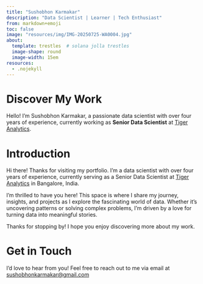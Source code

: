 ```yaml
---
title: "Sushobhon Karmakar"
description: "Data Scientist | Learner | Tech Enthusiast"
from: markdown+emoji
toc: false
image: "resources/img/IMG-20250725-WA0004.jpg"
about:
  template: trestles  # solana jolla trestles
  image-shape: round
  image-width: 15em
resources:
  - .nojekyll
---
```


# Discover My Work

Hello! I’m Sushobhon Karmakar, a passionate data scientist with over four years of experience, currently working as **Senior Data Scientist** at [Tiger Analytics](https://www.tigeranalytics.com/).  

# Introduction

Hi there! Thanks for visiting my portfolio. I’m a data scientist with over four years of experience, currently serving as a Senior Data Scientist at [Tiger Analytics](https://www.tigeranalytics.com/) in Bangalore, India.  

I’m thrilled to have you here! This space is where I share my journey, insights, and projects as I explore the fascinating world of data. Whether it’s uncovering patterns or solving complex problems, I’m driven by a love for turning data into meaningful stories.  

Thanks for stopping by! I hope you enjoy discovering more about my work.  

# Get in Touch
I’d love to hear from you! Feel free to reach out to me via email at [sushobhonkarmakar@gmail.com](mailto: sushobhonkarmakar@gmail.com)
